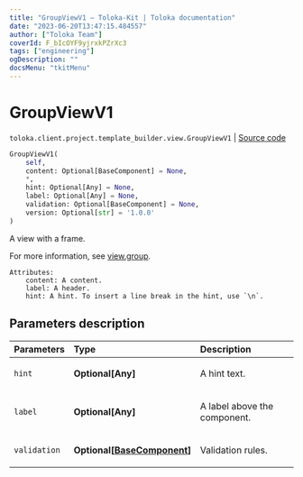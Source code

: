 ```yaml
---
title: "GroupViewV1 — Toloka-Kit | Toloka documentation"
date: "2023-06-20T13:47:15.484557"
author: ["Toloka Team"]
coverId: F_bIcOYF9yjrxkPZrXc3
tags: ["engineering"]
ogDescription: ""
docsMenu: "tkitMenu"
---
```


# GroupViewV1

`toloka.client.project.template_builder.view.GroupViewV1` | [Source code](https://github.com/Toloka/toloka-kit/blob/v1.2.0/src/client/project/template_builder/view.py#L183)

```python
GroupViewV1(
    self,
    content: Optional[BaseComponent] = None,
    *,
    hint: Optional[Any] = None,
    label: Optional[Any] = None,
    validation: Optional[BaseComponent] = None,
    version: Optional[str] = '1.0.0'
)
```

A view with a frame.

For more information, see [view.group](/docs/template-builder/reference/view.group).

    Attributes:
        content: A content.
        label: A header.
        hint: A hint. To insert a line break in the hint, use `\n`.

## Parameters description

| Parameters | Type | Description |
| :----------| :----| :-----------|
`hint`|**Optional\[Any\]**|<p>A hint text.</p>
`label`|**Optional\[Any\]**|<p>A label above the component.</p>
`validation`|**Optional\[[BaseComponent](/docs/toloka-kit/reference/toloka.client.project.template_builder.base.BaseComponent)\]**|<p>Validation rules.</p>
